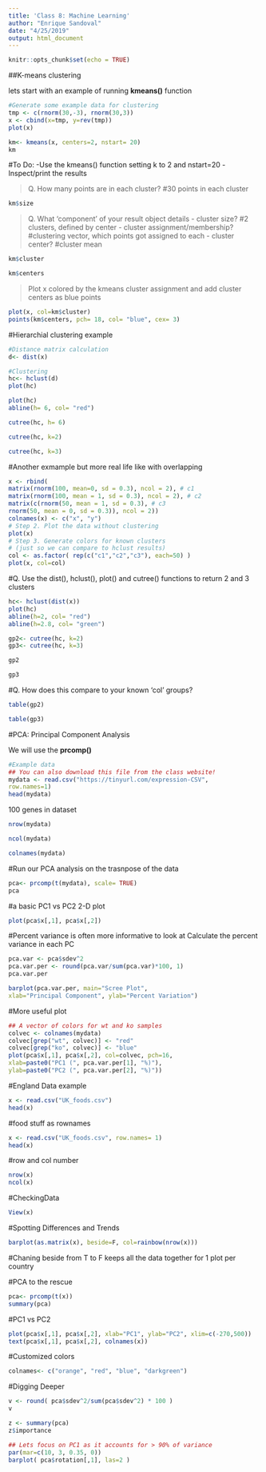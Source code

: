 ```yaml
---
title: 'Class 8: Machine Learning'
author: "Enrique Sandoval"
date: "4/25/2019"
output: html_document
---
```


```r
knitr::opts_chunk$set(echo = TRUE)
```

##K-means clustering 

lets start with an example of running **kmeans()** function 

```r
#Generate some example data for clustering 
tmp <- c(rnorm(30,-3), rnorm(30,3))
x <- cbind(x=tmp, y=rev(tmp))
plot(x)
```

```r
km<- kmeans(x, centers=2, nstart= 20)
km
```




#To Do:
-Use the kmeans() function setting k to 2 and nstart=20
-Inspect/print the results

>Q. How many points are in each cluster?
  #30 points in each cluster
  
```r
km$size
```

>Q. What ‘component’ of your result object details
- cluster size?
#2 clusters, defined by center
- cluster assignment/membership?
#clustering vector, which points got assigned to each 
- cluster center?
#cluster mean

```r
km$cluster 
```

```r
km$centers
```

>Plot x colored by the kmeans cluster assignment and
add cluster centers as blue points

```r
plot(x, col=km$cluster)
points(km$centers, pch= 18, col= "blue", cex= 3)
```


#Hierarchial clustering example 

```r
#Distance matrix calculation 
d<- dist(x)

#Clustering 
hc<- hclust(d)
plot(hc)
```



```r
plot(hc)
abline(h= 6, col= "red")
```


```r
cutree(hc, h= 6)
```


```r
cutree(hc, k=2)
```


```r
cutree(hc, k=3)
```

#Another exmample but more real life like with overlapping 
```r
x <- rbind(
matrix(rnorm(100, mean=0, sd = 0.3), ncol = 2), # c1
matrix(rnorm(100, mean = 1, sd = 0.3), ncol = 2), # c2
matrix(c(rnorm(50, mean = 1, sd = 0.3), # c3
rnorm(50, mean = 0, sd = 0.3)), ncol = 2))
colnames(x) <- c("x", "y")
# Step 2. Plot the data without clustering
plot(x)
# Step 3. Generate colors for known clusters
# (just so we can compare to hclust results)
col <- as.factor( rep(c("c1","c2","c3"), each=50) )
plot(x, col=col)
```

#Q. Use the dist(), hclust(), plot() and cutree()
functions to return 2 and 3 clusters
```r
hc<- hclust(dist(x))
plot(hc)
abline(h=2, col= "red")
abline(h=2.8, col= "green")
```


```r
gp2<- cutree(hc, k=2)
gp3<- cutree(hc, k=3)
```

```r
gp2
```

```r
gp3
```


#Q. How does this compare to your known 'col' groups?
```r
table(gp2)
```

```r
table(gp3)
```


#PCA: Principal Component Analysis 

We will use the **prcomp()**
```r
#Example data 
## You can also download this file from the class website!
mydata <- read.csv("https://tinyurl.com/expression-CSV",
row.names=1)
head(mydata)
```


100 genes in dataset 
```r
nrow(mydata)
```


```r
ncol(mydata)
```


```r
colnames(mydata)
```

#Run our PCA analysis on the trasnpose of the data
```r
pca<- prcomp(t(mydata), scale= TRUE)
pca
```

#a basic PC1 vs PC2 2-D plot 
```r
plot(pca$x[,1], pca$x[,2])
```


#Percent variance is often more informative to look at 
Calculate the percent variance in each PC
```r
pca.var <- pca$sdev^2
pca.var.per <- round(pca.var/sum(pca.var)*100, 1)
pca.var.per
```


```r
barplot(pca.var.per, main="Scree Plot",
xlab="Principal Component", ylab="Percent Variation")
```

#More useful plot 
```r
## A vector of colors for wt and ko samples
colvec <- colnames(mydata)
colvec[grep("wt", colvec)] <- "red"
colvec[grep("ko", colvec)] <- "blue"
plot(pca$x[,1], pca$x[,2], col=colvec, pch=16,
xlab=paste0("PC1 (", pca.var.per[1], "%)"),
ylab=paste0("PC2 (", pca.var.per[2], "%)"))
```


#England Data example 
```r
x <- read.csv("UK_foods.csv")
head(x)
```

#food stuff as rownames 
```r
x <- read.csv("UK_foods.csv", row.names= 1)
head(x)
```

#row and col number 
```r
nrow(x)
ncol(x)
```

#CheckingData
```r
View(x)
```

#Spotting Differences and Trends 
```r
barplot(as.matrix(x), beside=F, col=rainbow(nrow(x)))
```

#Chaning beside from T to F keeps all the data together for 1 plot per country 

#PCA to the rescue 
```r
pca<- prcomp(t(x))
summary(pca)
```

#PC1 vs PC2
```r
plot(pca$x[,1], pca$x[,2], xlab="PC1", ylab="PC2", xlim=c(-270,500))
text(pca$x[,1], pca$x[,2], colnames(x))
```

#Customized colors 
```r

colnames<- c("orange", "red", "blue", "darkgreen")

```


#Digging Deeper
```r
v <- round( pca$sdev^2/sum(pca$sdev^2) * 100 )
v
```

```r
z <- summary(pca)
z$importance
```

```r
## Lets focus on PC1 as it accounts for > 90% of variance 
par(mar=c(10, 3, 0.35, 0))
barplot( pca$rotation[,1], las=2 )
```












